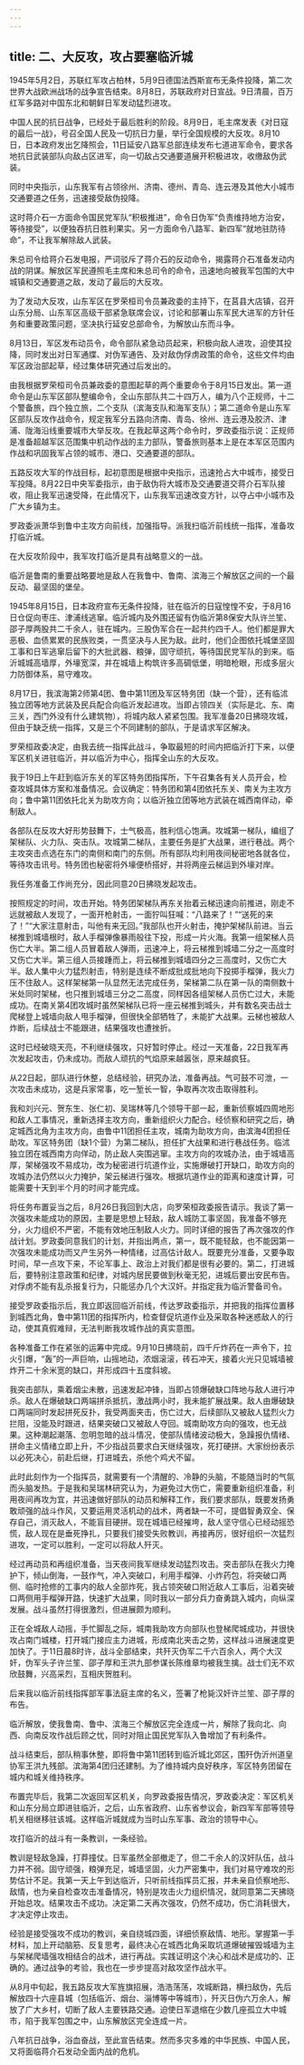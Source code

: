 ```yaml
---
---
---
```

title: 二、大反攻，攻占要塞临沂城
---




1945年5月2日，苏联红军攻占柏林，5月9日德国法西斯宣布无条件投降，第二次世界大战欧洲战场的战争宣告结束。8月8日，苏联政府对日宣战。9日清晨，百万红军多路对中国东北和朝鲜日军发动猛烈进攻。

中国人民的抗日战争，已经处于最后胜利的阶段。8月9日，毛主席发表《对日寇的最后一战》，号召全国人民及一切抗日力量，举行全国规模的大反攻。8月10日，日本政府发出乞降照会，11日延安八路军总部连续发布七道进军命令，要求各地抗日武装部队向敌占区进军，向一切敌占交通要道展开积极进攻，收缴敌伪武装。

同时中央指示，山东我军有占领徐州、济南、德州、青岛、连云港及其他大小城市交通要道之任务，迅速接受敌伪投降。

这时蒋介石一方面命令国民党军队“积极推进”，命令日伪军“负责维持地方治安，等待接受”，以便独吞抗日胜利果实。另一方面命令八路军、新四军“就地驻防待命”，不让我军解除敌人武装。

朱总司令给蒋介石发电报，严词驳斥了蒋介石的反动命令，揭露蒋介石准备发动内战的阴谋。解放区军民遵照毛主席和朱总司令的命令，迅速地向被我军包围的大中城镇和交通要道之敌，发动了最后的大反攻。

为了发动大反攻，山东军区在罗荣桓司令员兼政委的主持下，在莒县大店镇，召开山东分局、山东军区高级干部紧急联席会议，讨论和部署山东军民大进军的方针任务和重要政策问题，坚决执行延安总部命令，为解放山东而斗争。

8月13日，军区发布动员令，命令部队紧急动员起来，积极向敌人进攻，迫使其投降，同时发出对日军通牒、对伪军通告、及对敌伪俘虏政策的命令，这些文件均由军区政治部起草，经过集体研究通过后发出的。

由我根据罗荣桓司令员兼政委的意图起草的两个重要命令于8月15日发出。第一道命令是山东军区部队整编命令，全山东部队共二十四万人，编为八个正规师，十二个警备旅，四个独立旅，二个支队（滨海支队和海军支队）；第二道命令是山东军区部队反攻作战命令，规定我军分五路向济南、青岛、徐州、连云港及胶济、津浦、陇海沿线重要城市大举反攻。在我起草这两个命令时，罗政委指示说：正规师是准备超越军区范围集中机动作战的主力部队，警备旅则基本上是在本军区范围内作战和巩固我军占领的城市、港口、交通要道的部队。

五路反攻大军的作战目标，起初意图是根据中央指示，迅速抢占大中城市，接受日军投降。8月22日中央军委指示，由于敌伪将大城市及交通要道交蒋介石军队接收，阻止我军迅速受降，在此情况下，山东我军迅速改变方针，以夺占中小城市及广大乡镇为主。

罗政委派萧华到鲁中主攻方向前线，加强指导。派我扫临沂前线统一指挥，准备攻打临沂城。

在大反攻阶段中，我军攻打临沂是具有战略意义的一战。

临沂是鲁南的重要战略要地是敌人在我鲁中、鲁南、滨海三个解放区之间的一个最反动、最坚固的堡垒。

1945年8月15日，日本政府宣布无条件投降，驻在临沂的日寇惶惶不安，于8月16日仓促向枣庄、津浦线逃窜。临沂城内及外围还留有伪临沂第8保安大队许兰笙、邵子厚两股共二千余人，驻在城内。三股伪军合在一起共约四千人。他们都是罪大恶极、血债累累的民族败类，一贯坚决与人民为敌。此时，他们企图依托城堡坚固工事和日军逃窜后留下的大批武器、粮弹，固守顽抗，等待国民党军队的到来。临沂城城高墙厚，外壕宽深，并在城墙上构筑许多高碉低堡，明暗枪眼，形成多层火力防御体系，易守难攻。

8月17日，我滨海第2师第4团、鲁中第11团及军区特务团（缺一个营），还有临沭独立团等地方武装及民兵配合向临沂发起进攻。当即占领四关（实际是北、东、南三关，西门外没有什么建筑物），将城内敌人紧紧包围。我军准备20日拂晓攻城，但由于缺乏统一指挥，又是三个不同建制的部队，于是请求军区解决。

罗荣桓政委决定，由我去统一指挥此战斗，争取最短的时间内把临沂打下来，以便军区机关进驻临沂，并以临沂为中心，指挥全山东的大反攻。

我于19日上午赶到临沂东关的军区特务团指挥所，下午召集各有关人员开会，检查攻城具体方案和准备情况。会议确定：特务团和第4团依托东关、南关为主攻方向；鲁中第11团依托北关为助攻方向；以临沂独立团等地方武装在城西南佯动，牵制敌人。

各部队在反攻大好形势鼓舞下，士气极高，胜利信心饱满。攻城第一梯队，编组了架梯队、火力队、突击队。攻城第二梯队，主要任务是扩大战果，进行巷战。两个主攻突击点选在东门的南侧和南门的东侧。所有部队均利用夜间秘密地各就各位，等待攻击讯号。特务团也秘密将外壕便桥搭好，并将两座云梯运到外壕对岸。

我任务准备工作尚充分，因此同意20日拂晓发起攻击。

按照规定的时间，攻击开始。特务团架梯队再东关抬着云梯迅速向前推进，刚走不远就被敌人发现了，一面开枪射击，一面狞叫狂喊：“八路来了！”“送死的来了！”“大家注意射击，叫他有来无回。”我部队也开火射击，掩护架梯队前进。当云梯推到城墙根时，敌人手榴弹像暴雨般往下投，形成一片火海。我第一组架梯人员伤亡大半。第二组人员冒着敌人弹雨，迅速冲上，将云梯推到城墙二分之一高度时又伤亡大半。第三组人员接踵而上，将云梯推到城墙四分之三高度时，又伤亡大半。敌人集中火力猛烈射击，特别是连续不断成批成批地向下投掷手榴弹，我火力压不住敌人。这样架梯第一队显然无法完成任务，架梯第二队在第一队的南侧数十米处同时架梯，也只推到城墙三分之二高度，同样因各组架梯人员伤亡过大，未能成功。在南关第4团攻城时虽然架梯队已将一座云梯推到城头，并有数名突击战士爬梯登上城墙向敌人甩手榴弹，但很快全部牺牲了，未能扩大战果。云梯也被敌人炸断，后续战士不能跟进，结果强攻也遭挫折。

这时已经破晓天亮，不利继续强攻，只好暂时停止。经过一天准备，22日我军再次发起攻击，仍未成功。而敌人顽抗的气焰原来越嚣张，原来越疯狂。

从22日起，部队进行休整，总结经验，研究办法，准备再战。气可鼓不可泄，一次攻击未成功，这是兵家常事，吃一堑长一智，争取再次攻击取得胜利。

我和刘兴元、贺东生、张仁初、吴瑞林等几个领导干部一起，重新侦察城四周地形和敌人工事情况，重新选择主攻方向，重新组织火力配合。经侦察和研究之后，确定城西北角为主攻方向，由鲁中11团担任主攻，城南为助攻方向，由滨海4团担任助攻。军区特务团（缺1个营）为第二梯队，担任扩大战果和进行巷战任务。临沭独立团在城西南方向佯动，防止敌人突围逃窜。主攻方向的攻城办法，由于城墙高厚，架梯强攻不易成功，改为秘密进行坑道作业，实施爆破打开缺口，助攻方向的攻城办法仍然以火力掩护，架云梯进行强攻。根据坑道作业的距离和速度计算，可能需要十天到半个月的时间才能完成。

将任务布置妥当之后，8月26日我回到大店，向罗荣桓政委报告请示。我谈了第一次强攻未能成功的原因，主要是思想上轻敌，敌人城防工事坚固，我准备不够充分，火力组织不严密，不能有效地压制敌人火力。同时详细的报告了再次强攻的作战计划。罗政委同意我们的计划，并指出两点，第一，既不能轻敌，也不能因第一次强攻未能成功而又产生另外一种情绪，过高估计敌人。既要充分准备，又要争取时间，早一点攻下来，不论军事上、政治上对我们都是很有必要的。第二，打进城后，要特别注意政策和纪律，对城内居民要做到秋毫无犯，进城后要出安民布告。对俘虏不能有乱杀报复行为，只能惩办几个大汉奸。并指定我为临沂警备司令。

接受罗政委指示后，我立即返回临沂前线，传达罗政委指示，并把我的指挥位置移到城西北角，鲁中第11团的指挥所内，检查督促坑道作业及采取各种迷惑敌人的行动，使其真假难辩，无法判断我攻城作战的真实意图。

各种准备工作在紧张的运筹中完成。9月10日拂晓前，四千斤炸药在一声令下，拉火引爆，“轰”的一声巨响，山摇地动，浓烟滚滚，砖石冲天，接着火光只见城墙被炸开二十余米宽的缺口，并形成四十五度斜坡。

我突击部队，乘着烟尘未散，迅速发起冲锋，当即占领爆破缺口阵地与敌人进行冲杀。敌人在爆破缺口两端拼杀抵抗，激战两小时，我未能扩展战果。敌人由爆破缺口两端同时发起拼死反扑，我受两面夹击，伤亡过大，后续部队又被敌人猛烈火力拦阻，没能及时跟进，结果突破口又被敌人夺回。城南助攻方向的强攻，也无战果。这种潮起潮落、忽明忽暗的战斗情况，使部队情绪波动极大，急躁报仇情绪、拼命主义情绪立即上升，不少指战员要求白天继续强攻，死打硬拼。大家纷纷表示以必死决心，前赴后继，打进城去，杀他个鸡犬不留。

此时此刻作为一个指挥员，就需要有一个清醒的、冷静的头脑，不能随当时的气氛而头脑发热。于是我和吴瑞林研究认为，为避免过大伤亡，需要重新组织准备，利用夜间再攻为宜，并迅速做好部队的动员和解释工作，我们要求部队，既要发扬勇敢顽强的战斗作风，又要运用灵活机动的战术，两者缺一不可，提倡智勇双全、保存自己，消灭敌人，不能盲目硬拼。现在城墙已经摧垮，敌人坚守信心已经动摇恐慌，敌人现在是垂死挣扎，只要我们接受失败教训，再接再厉，很好组织一次猛烈进攻，一定可以胜利，一定可以将敌人歼灭。

经过再动员和再组织准备，当天夜间我军继续发动猛烈攻击。突击部队在我火力掩护下，倾山倒海，一鼓作气，冲入突破口，利用手榴弹、小炸药包，将突破口两侧、临时抢修的工事内的敌人全部炸死，我占领突破口附近敌人工事后，沿着突破口两侧用手榴弹开路，快速扩大战果，同时我以一部分兵力奋勇跳入城内，向纵深发展。战斗虽然打得很激烈，但进展颇为顺利。

正在全城敌人动摇，手忙脚乱之际，城南我助攻方向部队也登梯爬城成功，并很快攻占南门城楼，打开城门接应主力进城，形成南北夹击之势，这样战斗进展速度更加快了。于11日晨8时许，战斗全部结束，共歼灭伪军二千六百余人，两个大汉奸，伪军头子许兰笙、邵子厚和王洪九部参谋长陈维章均被我生擒。战士们无不欢欣鼓舞，兴高采烈，互相庆贺胜利。

后来我以临沂前线指挥部军事法庭主席的名义，签署了枪毙汉奸许兰笙、邵子厚的布告。

临沂解放，使我鲁南、鲁中、滨海三个解放区完全连成一片，解除了我向北、向西、向南反攻作战后顾之忧，同时对阻止国民党军队入鲁增加了有利条件。

战斗结束后，部队稍事休整，即将鲁中第11团转到临沂城北郊区，围歼伪沂州道皇协军王洪九残部。滨海第4团归还建制。为了维持城内良好秩序，军区特务团留在城内和城关维持秩序。

布置完毕后，我第二次返回军区机关，向罗政委报告情况，罗政委决定：军区机关和山东分局立即进驻临沂，之后，山东省政府、山东省参议会，新四军军部等领导机关相继移驻该城。这样临沂城就成为当时山东军事、政治的领导中心。

攻打临沂的战斗有一条教训，一条经验。

教训是轻敌急躁，打莽撞仗。日军虽然全部撤走了，但二千余人的汉奸队伍，战斗力并不弱。固守顽强，粮弹充足，城墙坚固，火力严密集中，我们对易守难攻的形势估计不足。我第一天上午到达临沂，只听前线指挥员汇报，并未亲自侦察地形、敌情，也为亲自检查攻击准备情况，特别是攻击火力组织情况，就同意第二天拂晓开始总攻。结果攻击不成功。决定第二天再次强攻，仍然不成功，伤亡消耗很大，才决定停止攻击。

经验是接受强攻不成功的教训，亲自绕城四面，详细侦察敌情、地形。掌握第一手材料，加上开动脑筋、反复思考，最终决心在城西北角采取坑道爆破摧毁城墙为主与架梯爬墙强攻相结合的战术，进行再战。实践证明这个决心和战术是成功的、正确的。通过战争的考验，我也在一步步提高对敌攻坚作战水平。

从8月中旬起，我五路反攻大军旌旗招展，浩浩荡荡，攻城断路，横扫敌伪，先后解放四十六座县城（包括临沂、烟台、淄博等中等城市），歼灭日伪六万余人，解放了广大乡村，切断了敌人主要铁路交通。迫使日军退缩在少数几座孤立大中城市，陷于我军包围之中，山东解放区完全连成一片。

八年抗日战争，浴血奋战，至此宣告结束。然而多灾多难的中华民族、中国人民，又将面临蒋介石发动全面内战的危机。
